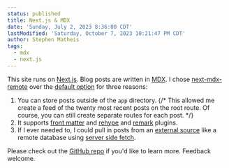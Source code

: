 ```yaml
---
status: published
title: Next.js & MDX
date: 'Sunday, July 2, 2023 8:36:00 CDT'
lastModified: 'Saturday, October 7, 2023 10:21:47 PM CDT'
author: Stephen Matheis
tags:
  - mdx
  - next.js
---
```


This site runs on [Next.js](https://nextjs.org/). Blog posts are written in [MDX](https://mdxjs.com/). I chose [next-mdx-remote](https://github.com/hashicorp/next-mdx-remote) over the [default option](https://nextjs.org/docs/app/building-your-application/configuring/mdx) for three reasons:

1. You can store posts outside of the `app` directory.
   {/* This allowed me create a feed of the twenty most recent posts on the root route. Of course, you can still create separate routes for each post. */}
2. It supports [front matter](https://frontmatter.codes/docs/markdown) and [rehype](https://github.com/rehypejs/rehype) and [remark](https://remark.js.org/) plugins.
3. If I ever needed to, I could pull in posts from an [external source](https://github.com/hashicorp/next-mdx-remote#examples) like a remote database using [server side fetch](https://nextjs.org/docs/app/building-your-application/data-fetching/fetching-caching-and-revalidating#fetching-data-on-the-server-with-fetch).

Please check out the [GitHub repo](https://github.com/stephenmatheis/stephenmatheis.com/blob/main/components/body/body.tsx) if you'd like to learn more. Feedback welcome.
